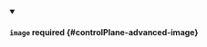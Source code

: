 


<details className="config-field" data-expandable="true" open>
<summary>

#### `image` <span className="config-field-required" data-required="false">required</span> <span className="config-field-type"></span> <span className="config-field-default"></span> <span className="config-field-enum"></span> {#controlPlane-advanced-image}



</summary>

<PartialImagereference />


</details>
